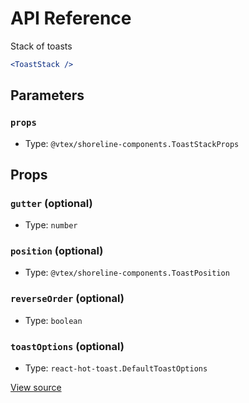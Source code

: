 # API Reference

Stack of toasts

```jsx
<ToastStack />
```

## Parameters

### `props`

- Type: `@vtex/shoreline-components.ToastStackProps`

## Props

### `gutter` (optional)

- Type: `number`

### `position` (optional)

- Type: `@vtex/shoreline-components.ToastPosition`

### `reverseOrder` (optional)

- Type: `boolean`

### `toastOptions` (optional)

- Type: `react-hot-toast.DefaultToastOptions`

[View source](https://github.com/vtex/shoreline/blob/d22bc022c/packages/components/src/toast/toast-stack.tsx#L15)
